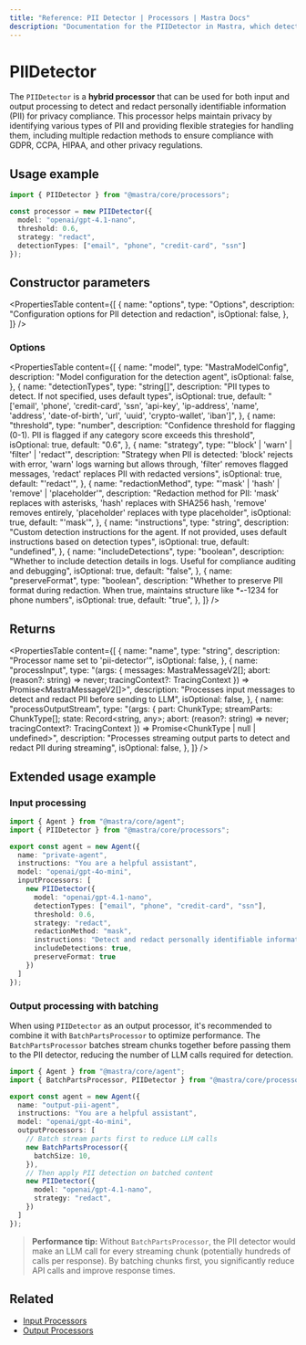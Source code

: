 ```yaml
---
title: "Reference: PII Detector | Processors | Mastra Docs"
description: "Documentation for the PIIDetector in Mastra, which detects and redacts personally identifiable information (PII) from AI responses."
---
```


# PIIDetector

The `PIIDetector` is a **hybrid processor** that can be used for both input and output processing to detect and redact personally identifiable information (PII) for privacy compliance. This processor helps maintain privacy by identifying various types of PII and providing flexible strategies for handling them, including multiple redaction methods to ensure compliance with GDPR, CCPA, HIPAA, and other privacy regulations.

## Usage example

```typescript copy
import { PIIDetector } from "@mastra/core/processors";

const processor = new PIIDetector({
  model: "openai/gpt-4.1-nano",
  threshold: 0.6,
  strategy: "redact",
  detectionTypes: ["email", "phone", "credit-card", "ssn"]
});
```

## Constructor parameters

<PropertiesTable
  content={[
    {
      name: "options",
      type: "Options",
      description: "Configuration options for PII detection and redaction",
      isOptional: false,
    },
  ]}
/>

### Options

<PropertiesTable
  content={[
    {
      name: "model",
      type: "MastraModelConfig",
      description: "Model configuration for the detection agent",
      isOptional: false,
    },
    {
      name: "detectionTypes",
      type: "string[]",
      description: "PII types to detect. If not specified, uses default types",
      isOptional: true,
      default: "['email', 'phone', 'credit-card', 'ssn', 'api-key', 'ip-address', 'name', 'address', 'date-of-birth', 'url', 'uuid', 'crypto-wallet', 'iban']",
    },
    {
      name: "threshold",
      type: "number",
      description: "Confidence threshold for flagging (0-1). PII is flagged if any category score exceeds this threshold",
      isOptional: true,
      default: "0.6",
    },
    {
      name: "strategy",
      type: "'block' | 'warn' | 'filter' | 'redact'",
      description: "Strategy when PII is detected: 'block' rejects with error, 'warn' logs warning but allows through, 'filter' removes flagged messages, 'redact' replaces PII with redacted versions",
      isOptional: true,
      default: "'redact'",
    },
    {
      name: "redactionMethod",
      type: "'mask' | 'hash' | 'remove' | 'placeholder'",
      description: "Redaction method for PII: 'mask' replaces with asterisks, 'hash' replaces with SHA256 hash, 'remove' removes entirely, 'placeholder' replaces with type placeholder",
      isOptional: true,
      default: "'mask'",
    },
    {
      name: "instructions",
      type: "string",
      description: "Custom detection instructions for the agent. If not provided, uses default instructions based on detection types",
      isOptional: true,
      default: "undefined",
    },
    {
      name: "includeDetections",
      type: "boolean",
      description: "Whether to include detection details in logs. Useful for compliance auditing and debugging",
      isOptional: true,
      default: "false",
    },
    {
      name: "preserveFormat",
      type: "boolean",
      description: "Whether to preserve PII format during redaction. When true, maintains structure like ***-**-1234 for phone numbers",
      isOptional: true,
      default: "true",
    },
  ]}
/>

## Returns

<PropertiesTable
  content={[
    {
      name: "name",
      type: "string",
      description: "Processor name set to 'pii-detector'",
      isOptional: false,
    },
    {
      name: "processInput",
      type: "(args: { messages: MastraMessageV2[]; abort: (reason?: string) => never; tracingContext?: TracingContext }) => Promise<MastraMessageV2[]>",
      description: "Processes input messages to detect and redact PII before sending to LLM",
      isOptional: false,
    },
    {
      name: "processOutputStream",
      type: "(args: { part: ChunkType; streamParts: ChunkType[]; state: Record<string, any>; abort: (reason?: string) => never; tracingContext?: TracingContext }) => Promise<ChunkType | null | undefined>",
      description: "Processes streaming output parts to detect and redact PII during streaming",
      isOptional: false,
    },
  ]}
/>

## Extended usage example

### Input processing

```typescript filename="src/mastra/agents/private-agent.ts" showLineNumbers copy
import { Agent } from "@mastra/core/agent";
import { PIIDetector } from "@mastra/core/processors";

export const agent = new Agent({
  name: "private-agent",
  instructions: "You are a helpful assistant",
  model: "openai/gpt-4o-mini",
  inputProcessors: [
    new PIIDetector({
      model: "openai/gpt-4.1-nano",
      detectionTypes: ["email", "phone", "credit-card", "ssn"],
      threshold: 0.6,
      strategy: "redact",
      redactionMethod: "mask",
      instructions: "Detect and redact personally identifiable information while preserving message intent",
      includeDetections: true,
      preserveFormat: true
    })
  ]
});
```

### Output processing with batching

When using `PIIDetector` as an output processor, it's recommended to combine it with `BatchPartsProcessor` to optimize performance. The `BatchPartsProcessor` batches stream chunks together before passing them to the PII detector, reducing the number of LLM calls required for detection.

```typescript filename="src/mastra/agents/output-pii-agent.ts" showLineNumbers copy
import { Agent } from "@mastra/core/agent";
import { BatchPartsProcessor, PIIDetector } from "@mastra/core/processors";

export const agent = new Agent({
  name: "output-pii-agent",
  instructions: "You are a helpful assistant",
  model: "openai/gpt-4o-mini",
  outputProcessors: [
    // Batch stream parts first to reduce LLM calls
    new BatchPartsProcessor({
      batchSize: 10,
    }),
    // Then apply PII detection on batched content
    new PIIDetector({
      model: "openai/gpt-4.1-nano",
      strategy: "redact",
    })
  ]
});
```

> **Performance tip:** Without `BatchPartsProcessor`, the PII detector would make an LLM call for every streaming chunk (potentially hundreds of calls per response). By batching chunks first, you significantly reduce API calls and improve response times.

## Related

- [Input Processors](/docs/agents/input-processors)
- [Output Processors](/docs/agents/output-processors)
